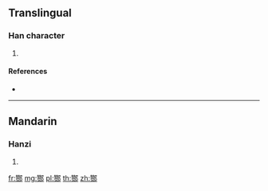 {{character info/new}}
{{also|酇}}
==Translingual==

===Han character===
{{Han char|rn=163|rad=邑|as=16|sn=19|four=|canj=HONL}}

# {{defn|Han|sort=邑16}}

====References====
* {{Han ref|kx=1279.251|hdz=63804.011|uh=9142|ud=37186}}

----

==Mandarin==

===Hanzi===
{{cmn-hanzi|tra=酇|pin=[[zàn]] ([[zan4]])|wg=tsan<sup>4</sup>}}

# {{defn|lang=cmn|sort=邑16}}

[[fr:酂]]
[[mg:酂]]
[[pl:酂]]
[[th:酂]]
[[zh:酂]]